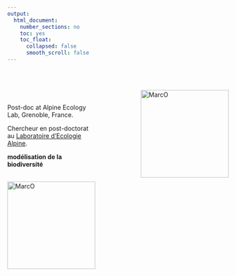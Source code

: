 ```yaml
---
output:
  html_document:
    number_sections: no
    toc: yes
    toc_float:
      collapsed: false
      smooth_scroll: false
---
```


<br/><br/>

[<img src="pictures/ohlmann.png" alt="MarcO" align="right" style="width:200px; margin-left:100px;">](about.html)

<br/>

Post-doc at Alpine Ecology Lab, Grenoble, France.

Chercheur en post-doctorat au [Laboratoire d'Ecologie Alpine](https://leca.osug.fr/).

**modélisation de la biodiversité** 
<br/><br/>

[<img src="pictures/picture-papers.jpg" alt="MarcO" align="left" style="width:200px;">](publications.html)

